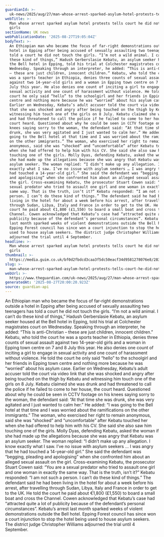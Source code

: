 ```yaml
---
guardianId: >-
  uk-news/2025/aug/27/man-whose-arrest-sparked-asylum-hotel-protests-tells-court-he-did-not-touch-girls
webTitle: >-
  Man whose arrest sparked asylum hotel protests tells court he did not touch
  girls
sectionName: UK news
webPublicationDate: '2025-08-27T19:05:04Z'
bodyText: >-
  An Ethiopian man who became the focus of far-right demonstrations outside a
  hotel in Epping after being accused of sexually assaulting two teenagers has
  told a court he did not touch the girls. “I’m not a wild animal. I can’t do
  these kind of things,” Hadush Gerberslasie Kebatu, an asylum seeker housed at
  the Bell hotel in Epping, told his trial at Colchester magistrates court on
  Wednesday. Speaking through an interpreter, he added: “This is anti-Christian
  – these are just children, innocent children.” Kebatu, who told the court he
  was a sports teacher in Ethiopia, denies three counts of sexual assault
  against two 14-year-old girls and a woman in Epping town centre on 7 and 8
  July this year. He also denies one count of inciting a girl to engage in
  sexual activity and one count of harassment without violence. He told the
  court he only said “hello” to the schoolgirl and her friends in Epping town
  centre and nothing more because he was “worried” about his asylum case.
  Earlier on Wednesday, Kebatu’s adult accuser told the court via video link
  that she was shocked and angry after being touched on the thigh by Kebatu and
  witnessing him touch one of the girls on 8 July. Kebatu claimed she was drunk
  and had threatened to call the police if he failed to come to her house, the
  court heard. Questioned about why he could be seen in CCTV footage on his
  knees saying sorry to the woman, the defendant said: “At that time she was
  drunk, she was very agitated and I just wanted to calm her.” He added: “I was
  going to the Bell hotel at that time and I was worried about the ramifications
  on the other immigrants.” The woman, who exercised her right to remain
  anonymous, said she was “shocked” and “uncomfortable” after Kebatu touched her
  when she had offered to help him with his CV. She said she also saw him
  touching one of the girls. Molly Dyas, defending Kebatu, asked the woman if
  she had made up the allegations because she was angry that Kebatu was an
  asylum seeker. The woman replied: “I didn’t make up any allegation. I know
  exactly what I saw. I’ve no issue with asylum seekers … I was angry that he
  had touched a 14-year-old girl.” She said the defendant was “begging, pleading
  and apologising” when she confronted him about an alleged sexual assault on
  the girl. Cross-examining Kebatu, the prosecutor Stuart Cowen said: “You are a
  sexual predator who tried to assault one girl and one woman in exactly the
  same way. That is the truth, isn’t it?” Kebatu responded: “I am not such a
  person. I can’t do these kind of things.” The defendant said he had been
  living in the hotel for about a week before his arrest, after travelling
  through Sudan, Libya, Italy and France in order to get to the UK. He told the
  court he paid about €1,800 (£1,550) to board a small boat and cross the
  Channel. Cowen acknowledged that Kebatu’s case had “attracted quite a lot of
  publicity because of the defendant’s personal circumstances”. Kebatu’s arrest
  last month sparked weeks of violent demonstrations outside the Bell hotel.
  Epping Forest council has since won a court injunction to stop the hotel being
  used to house asylum seekers. The district judge Christopher Williams
  adjourned the trial until 4 September.
headline: >-
  Man whose arrest sparked asylum hotel protests tells court he did not touch
  girls
thumbnail: >-
  https://media.guim.co.uk/bf0d2fbdcd3caa3f5dc50eacf34d9581278076e8/283_325_2741_2193/500.jpg
slug: >-
  man-whose-arrest-sparked-asylum-hotel-protests-tells-court-he-did-not-touch-girls
webUrl: >-
  https://www.theguardian.com/uk-news/2025/aug/27/man-whose-arrest-sparked-asylum-hotel-protests-tells-court-he-did-not-touch-girls
generatedAt: '2025-08-27T20:00:20.923Z'
source: guardian-api
---
```

An Ethiopian man who became the focus of far-right demonstrations outside a hotel in Epping after being accused of sexually assaulting two teenagers has told a court he did not touch the girls. “I’m not a wild animal. I can’t do these kind of things,” Hadush Gerberslasie Kebatu, an asylum seeker housed at the Bell hotel in Epping, told his trial at Colchester magistrates court on Wednesday. Speaking through an interpreter, he added: “This is anti-Christian – these are just children, innocent children.” Kebatu, who told the court he was a sports teacher in Ethiopia, denies three counts of sexual assault against two 14-year-old girls and a woman in Epping town centre on 7 and 8 July this year. He also denies one count of inciting a girl to engage in sexual activity and one count of harassment without violence. He told the court he only said “hello” to the schoolgirl and her friends in Epping town centre and nothing more because he was “worried” about his asylum case. Earlier on Wednesday, Kebatu’s adult accuser told the court via video link that she was shocked and angry after being touched on the thigh by Kebatu and witnessing him touch one of the girls on 8 July. Kebatu claimed she was drunk and had threatened to call the police if he failed to come to her house, the court heard. Questioned about why he could be seen in CCTV footage on his knees saying sorry to the woman, the defendant said: “At that time she was drunk, she was very agitated and I just wanted to calm her.” He added: “I was going to the Bell hotel at that time and I was worried about the ramifications on the other immigrants.” The woman, who exercised her right to remain anonymous, said she was “shocked” and “uncomfortable” after Kebatu touched her when she had offered to help him with his CV. She said she also saw him touching one of the girls. Molly Dyas, defending Kebatu, asked the woman if she had made up the allegations because she was angry that Kebatu was an asylum seeker. The woman replied: “I didn’t make up any allegation. I know exactly what I saw. I’ve no issue with asylum seekers … I was angry that he had touched a 14-year-old girl.” She said the defendant was “begging, pleading and apologising” when she confronted him about an alleged sexual assault on the girl. Cross-examining Kebatu, the prosecutor Stuart Cowen said: “You are a sexual predator who tried to assault one girl and one woman in exactly the same way. That is the truth, isn’t it?” Kebatu responded: “I am not such a person. I can’t do these kind of things.” The defendant said he had been living in the hotel for about a week before his arrest, after travelling through Sudan, Libya, Italy and France in order to get to the UK. He told the court he paid about €1,800 (£1,550) to board a small boat and cross the Channel. Cowen acknowledged that Kebatu’s case had “attracted quite a lot of publicity because of the defendant’s personal circumstances”. Kebatu’s arrest last month sparked weeks of violent demonstrations outside the Bell hotel. Epping Forest council has since won a court injunction to stop the hotel being used to house asylum seekers. The district judge Christopher Williams adjourned the trial until 4 September.
